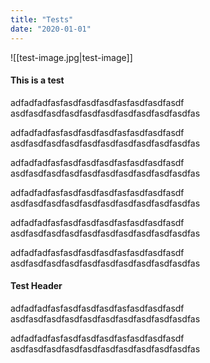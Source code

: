 ```yaml
---
title: "Tests"
date: "2020-01-01"
---
```


![[test-image.jpg|test-image]]

#### This is a test

adfadfadfasfasdfasdfasdfasfasdfasdfasdf
asdfasdfasdfasdfasdfasdfasdfasdfasdfasdfas

adfadfadfasfasdfasdfasdfasfasdfasdfasdf
asdfasdfasdfasdfasdfasdfasdfasdfasdfasdfas

adfadfadfasfasdfasdfasdfasfasdfasdfasdf
asdfasdfasdfasdfasdfasdfasdfasdfasdfasdfas

adfadfadfasfasdfasdfasdfasfasdfasdfasdf
asdfasdfasdfasdfasdfasdfasdfasdfasdfasdfas

adfadfadfasfasdfasdfasdfasfasdfasdfasdf
asdfasdfasdfasdfasdfasdfasdfasdfasdfasdfas

adfadfadfasfasdfasdfasdfasfasdfasdfasdf
asdfasdfasdfasdfasdfasdfasdfasdfasdfasdfas

#### Test Header

adfadfadfasfasdfasdfasdfasfasdfasdfasdf
asdfasdfasdfasdfasdfasdfasdfasdfasdfasdfas

adfadfadfasfasdfasdfasdfasfasdfasdfasdf
asdfasdfasdfasdfasdfasdfasdfasdfasdfasdfas
